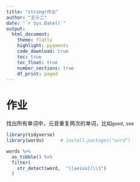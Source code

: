 ```yaml
---
title: "stringr作业"
author: "王小二"
date: "`r Sys.Date()`"
output: 
  html_document:
    theme: flatly
    highlight: pygments
    code_download: true
    toc: true
    toc_float: true
    number_sections: true
    df_print: paged
---
```




# 作业

找出所有单词中，元音重复两次的单词，比如`good`, `see`
```r
library(tidyverse)
library(words)      # install.packages("word")

words %>% 
  as_tibble() %>% 
  filter(
    str_detect(word,  "([aeiou])\\1")
  )
```